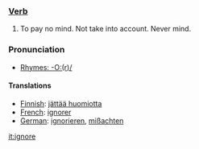 === [[Verb]] ===

#To pay no mind. Not take into account. Never mind. 

===Pronunciation===
*[[Rhymes:English:-O:(r)/|Rhymes: -O:(r)/]]

==== Translations ====

*[[Finnish]]: [[jättää huomiotta]]
*[[French]]: [[ignorer]]
*[[German]]: [[ignorieren]], [[mißachten]]

[[it:ignore]]